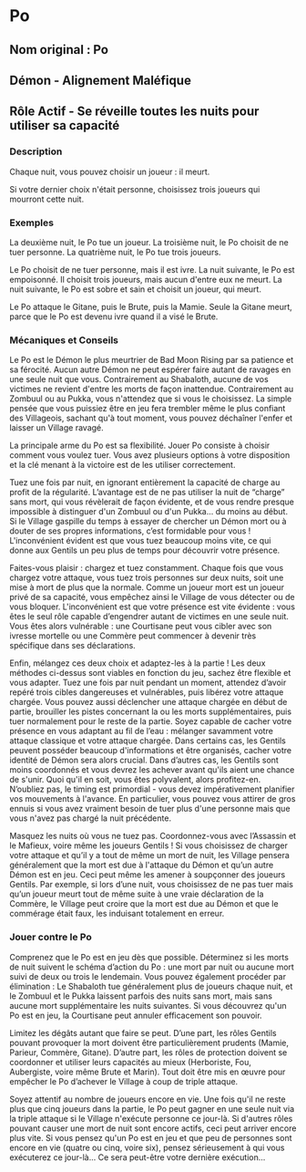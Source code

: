 # Po 

## Nom original : Po

## Démon - Alignement Maléfique

## Rôle Actif - Se réveille toutes les nuits pour utiliser sa capacité

### Description

Chaque nuit, vous pouvez choisir un joueur : il meurt.

Si votre dernier choix n'était personne, choisissez trois joueurs qui mourront cette nuit.

### Exemples

La deuxième nuit, le Po tue un joueur. La troisième nuit, le Po choisit de ne tuer personne. La quatrième nuit, le Po tue trois joueurs.

Le Po choisit de ne tuer personne, mais il est ivre. La nuit suivante, le Po est empoisonné. Il choisit trois joueurs, mais aucun d'entre eux ne meurt. La nuit suivante, le Po est sobre et sain et choisit un joueur, qui meurt.

Le Po attaque le Gitane, puis le Brute, puis la Mamie. Seule la Gitane meurt, parce que le Po est devenu ivre quand il a visé le Brute.

### Mécaniques et Conseils

Le Po est le Démon le plus meurtrier de Bad Moon Rising par sa patience et sa férocité. Aucun autre Démon ne peut espérer faire autant de ravages en une seule nuit que vous. Contrairement au Shabaloth, aucune de vos victimes ne revient d'entre les morts de façon inattendue. Contrairement au Zombuul ou au Pukka, vous n'attendez que si vous le choisissez. La simple pensée que vous puissiez être en jeu fera trembler même le plus confiant des Villageois, sachant qu'à tout moment, vous pouvez déchaîner l'enfer et laisser un Village ravagé.

La principale arme du Po est sa flexibilité. Jouer Po consiste à choisir comment vous voulez tuer. Vous avez plusieurs options à votre disposition et la clé menant à la victoire est de les utiliser correctement.

Tuez une fois par nuit, en ignorant entièrement la capacité de charge au profit de la régularité. L’avantage est de ne pas utiliser la nuit de “charge” sans mort, qui vous révèlerait de façon évidente, et de vous rendre presque impossible à distinguer d'un Zombuul ou d'un Pukka... du moins au début. Si le Village gaspille du temps à essayer de chercher un Démon mort ou à douter de ses propres informations, c’est formidable pour vous ! L'inconvénient évident est que vous tuez beaucoup moins vite, ce qui donne aux Gentils un peu plus de temps pour découvrir votre présence.

Faites-vous plaisir : chargez et tuez constamment. Chaque fois que vous chargez votre attaque, vous tuez trois personnes sur deux nuits, soit une mise à mort de plus que la normale. Comme un joueur mort est un joueur privé de sa capacité, vous empêchez ainsi le Village de vous détecter ou de vous bloquer. L'inconvénient est que votre présence est vite évidente : vous êtes le seul rôle capable d’engendrer autant de victimes en une seule nuit. Vous êtes alors vulnérable : une Courtisane peut vous cibler avec son ivresse mortelle ou une Commère peut commencer à devenir très spécifique dans ses déclarations.

Enfin, mélangez ces deux choix et adaptez-les à la partie ! Les deux méthodes ci-dessus sont viables en fonction du jeu, sachez être flexible et vous adapter. Tuez une fois par nuit pendant un moment, attendez d’avoir repéré trois cibles dangereuses et vulnérables, puis libérez votre attaque chargée. Vous pouvez aussi déclencher une attaque chargée en début de partie, brouiller les pistes concernant la ou les morts supplémentaires, puis tuer normalement pour le reste de la partie. Soyez capable de cacher votre présence en vous adaptant au fil de l’eau : mélanger savamment votre attaque classique et votre attaque chargée. Dans certains cas, les Gentils peuvent posséder beaucoup d'informations et être organisés, cacher votre identité de Démon sera alors crucial. Dans d’autres cas, les Gentils sont moins coordonnés et vous devrez les achever avant qu'ils aient une chance de s'unir. Quoi qu'il en soit, vous êtes polyvalent, alors profitez-en. N’oubliez pas, le timing est primordial - vous devez impérativement planifier vos mouvements à l'avance. En particulier, vous pouvez vous attirer de gros ennuis si vous avez vraiment besoin de tuer plus d'une personne mais que vous n'avez pas chargé la nuit précédente.

Masquez les nuits où vous ne tuez pas. Coordonnez-vous avec l’Assassin et le Mafieux, voire même les joueurs Gentils ! Si vous choisissez de charger votre attaque et qu’il y a tout de même un mort de nuit, les Village pensera généralement que la mort est due à l'attaque du Démon et qu’un autre Démon est en jeu. Ceci peut même les amener à soupçonner des joueurs Gentils. Par exemple, si lors d’une nuit, vous choisissez de ne pas tuer mais qu’un joueur meurt tout de même suite à une vraie déclaration de la Commère, le Village peut croire que la mort est due au Démon et que le commérage était faux, les induisant totalement en erreur.

### Jouer contre le Po

Comprenez que le Po est en jeu dès que possible. Déterminez si les morts de nuit suivent le schéma d’action du Po : une mort par nuit ou aucune mort suivi de deux ou trois le lendemain. Vous pouvez également procéder par élimination : Le Shabaloth tue généralement plus de joueurs chaque nuit, et le Zombuul et le Pukka laissent parfois des nuits sans mort, mais sans aucune mort supplémentaire les nuits suivantes. Si vous découvrez qu'un Po est en jeu, la Courtisane peut annuler efficacement son pouvoir.

Limitez les dégâts autant que faire se peut. D’une part, les rôles Gentils pouvant provoquer la mort doivent être particulièrement prudents (Mamie, Parieur, Commère, Gitane). D’autre part, les rôles de protection doivent se coordonner et utiliser leurs capacités au mieux (Herboriste, Fou, Aubergiste, voire même Brute et Marin). Tout doit être mis en œuvre pour empêcher le Po d’achever le Village à coup de triple attaque.

Soyez attentif au nombre de joueurs encore en vie. Une fois qu'il ne reste plus que cinq joueurs dans la partie, le Po peut gagner en une seule nuit via la triple attaque si le Village n'exécute personne ce jour-là. Si d'autres rôles pouvant causer une mort de nuit sont encore actifs, ceci peut arriver encore plus vite. Si vous pensez qu'un Po est en jeu et que peu de personnes sont encore en vie (quatre ou cinq, voire six), pensez sérieusement à qui vous exécuterez ce jour-là... Ce sera peut-être votre dernière exécution...



